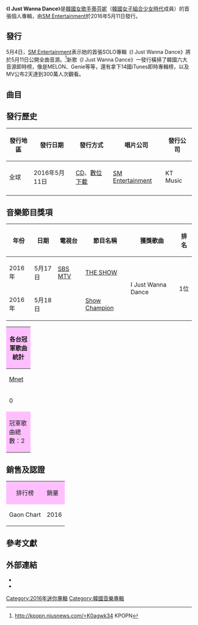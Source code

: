 {{Infobox album
| Name        = I Just Wanna Dance
| Type        = EP
| Artist      = [[黃美英|蒂芬妮]]
| Cover       = Tiffany I Just Wanna Dance cover.jpg
| Released    = 2016年5月11日
| Recorded    = 2015年-2016年
| Genre       = [[韩国流行音乐|韩国流行音乐]]
| Length      = 
| Language    = [[韩语|韩语]]
| Label       = [[SM_Entertainment|SM Entertainment]]
| Producer    = 
| Reviews     =
| Last album  = 
| This album  = I Just Wanna Dance<br>（2016年）
| Next album  = 
| Misc        = {{External music video|Type=EP|{{Youtube|E0Y3ABqK7M4|I Just Wanna Dance}}}}
}}

《'''I Just Wanna Dance'''》是[[韓國|韓國]][[女歌手|女歌手]][[黃美英|蒂芬妮]]（[[韓國|韓國]][[女子組合|女子組合]][[少女時代|少女時代]]成員）的首張個人專輯，由[[SM_Entertainment|SM Entertainment]]於2016年5月11日發行。

== 發行 ==
5月4日，[[SM_Entertainment|SM Entertainment]]表示她的首張SOLO專輯《I Just Wanna Dance》將於5月11日公開全曲音源。<ref>http://kpopn.niusnews.com/=K0agwk34 {{Wayback|url=http://kpopn.niusnews.com/=K0agwk34 |date=20160508003847 }} KPOPN</ref>新歌《I Just Wanna Dance》一發行橫掃了韓國六大音源即時榜，像是MELON、Genie等等，還有拿下14國iTunes即時專輯榜，以及MV公布2天達到300萬人次觀看。

== 曲目 ==
{{tracklist
| full_width      = yes
| collapsed       = 
| headline        = 
| extra_column    = 
| total_length    =

| title1          = '''I Just Wanna Dance'''
| lyrics1         = Hwang Hyeon
| music1          = {{flatlist|
* Timothy “Bos Bulock”
* Michael Jiminez
* Sara Forsberg
* MZMC
}}
| length1         =  3:29

| title2          = TALK
| lyrics2         = {{flatlist|
* 鄭珠熙
* 金敏智
* 朴仁京
}}
| music2          = {{flatlist|
* Dan Traynor
* Carolien Ailin
* Nicola Roberts
}}
| length2         = 3:34

| title3          = FOOL
| lyrics3         = Ryu Woo
| music3          = {{flatlist|
* 任光旭
* Ryan Kim
* Amanda Moseley
* Chase
* Doppio
* Wkly
}}
| length3         = 3:03

| title4          = What Do I Do
| lyrics4         = [[崔秀榮|秀英]]
| music4          = {{flatlist|
* [[黃美英|Stephanie Young (Tiffany)]]
* 金泰成
* Jake K
}}
| length4         = 3:03

| title5          = Yellow Light
| lyrics5         = 鄭珠熙
| music5          = {{flatlist|
* Melanie Fontana
* Eric Sanicola
* Damon Sharpe
}}
| length5         = 3:22

| title6          = Once in a Lifetime
| lyrics6         = {{flatlist|
* Hwang Hyeon
* Agnes Shin (Mono Tree)
}}
| music6          = {{flatlist|
* 李珠賢 (Mono Tree)
* Sebastian Thott
* Delisa Thomas
}}
| length6         = 3:51

| title7          = What Do I Do
| note7           = English version）（Digital Only
| lyrics7         = [[黃美英|Stephanie Young (Tiffany)]]
| music7          = {{flatlist|
* [[黃美英|Stephanie Young (Tiffany)]]
* 金泰成
* Jake K
}}
| length7         = 3:03
}}

==發行歷史==
{| class="wikitable"
! 發行地區 !! 發行日期 !! 發行方式 !! 唱片公司 !! 發行公司
|-
| 全球
| 2016年5月11日
| [[CD|CD]]、[[數位音樂下載|數位下載]]
| [[SM_Entertainment|SM Entertainment]]
| KT Music
|-
|}

== 音樂節目獎項 ==
{| border="2" cellpadding="2" cellspacing="0" style="margin: 1em 1em 1em 0; background: #f9f9f9; border: 1px #aaa solid; border-collapse: collapse; font-size: small;"
|-style="background:#FFbFFF"
!年份
!日期
!電視台
!節目名稱
!獲獎歌曲
!排名
|-
| 2016年 || 5月17日 || [[SBS_MTV|SBS MTV]] || [[THE_SHOW_(SBS_MTV節目)|THE SHOW]] ||rowspan=2| I Just Wanna Dance ||rowspan=2| 1位
|-
| 2016年 || 5月18日 || {{link-ko|MBC Music|MBC 뮤직}} || [[Show_Champion|Show Champion]] 
|}

{|class="wikitable" style="text-align:right"
!colspan="5" style="background:#FFbFFF;"|各台冠軍歌曲統計
|-
!width="50"|[[Mnet媒體|Mnet]]!!width="50"|[[韓國放送公社|KBS]]!!width="50"|[[SBS_(韓國)|SBS]]!!width="50"|{{tsl|ko|MBC 뮤직|MBC Music}}!!width="50"|[[SBS_MTV|SBS MTV]]
|-
|0||0||0||'''1'''||'''1'''
|-
! style="background:#FFbFFF;" colspan="5"|冠軍歌曲總數：2
|}

==銷售及認證==
{| class="wikitable"
|-
| style="text-align:center; background: #FFbFFF;" | 排行榜
! colspan="2"  style="background:#FFbFFF" |銷量
|- 
! rowspan="4" | Gaon Chart
| style="text-align:center;"| 2016
|63,154+<ref>2016年累計銷量:
* [http://gaonchart.co.kr/main/section/chart/album.gaon?nationGbn=T&serviceGbn=&targetTime=10&hitYear=2016&termGbn=month {{Wayback|url=http://gaonchart.co.kr/main/section/chart/album.gaon?nationGbn=T&serviceGbn=&targetTime=10&hitYear=2016&termGbn=month |date=20161220071533 }} #97</ref> 
|}

== 參考文獻 ==
{{reflist}}

== 外部連結 ==
* {{YouTube|id = sNGDga7UuTU|title = TIFFANY 티파니_ I Just Wanna Dance_Music Video Teaser}}
* {{YouTube|id = E0Y3ABqK7M4|title = TIFFANY 티파니_ I Just Wanna Dance_Music Video}}

{{少女時代}}
{{Tiffany (韓國歌手)}}
[[Category:2016年迷你專輯|Category:2016年迷你專輯]]
[[Category:韓國音樂專輯|Category:韓國音樂專輯]]